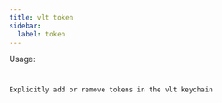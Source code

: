 ```yaml
---
title: vlt token
sidebar:
  label: token
---
```



Usage:

<Code
  code="$ vlt token add
$ vlt token rm"
  title="Terminal"
  lang="bash"
/>

Explicitly add or remove tokens in the vlt keychain
